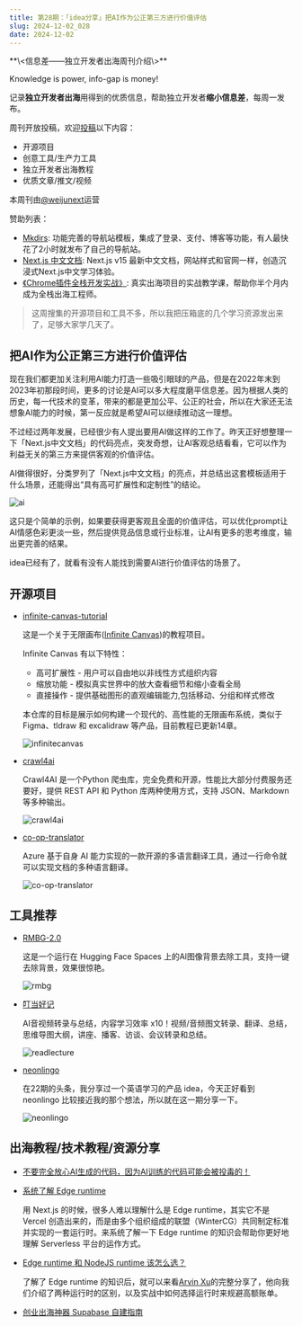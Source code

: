 ```yaml
---
title: 第28期：「idea分享」把AI作为公正第三方进行价值评估
slug: 2024-12-02_028
date: 2024-12-02
---
```


<Aside showSponsor={0}>
**\<信息差——独立开发者出海周刊介绍\>**

Knowledge is power, info-gap is money!

记录**独立开发者出海**用得到的优质信息，帮助独立开发者**缩小信息差**，每周一发布。

周刊开放投稿，欢迎[投稿](https://github.com/weijunext/gap.weijunext.com/issues)以下内容：
- 开源项目
- 创意工具/生产力工具
- 独立开发者出海教程
- 优质文章/推文/视频

本周刊由[@weijunext](https://x.com/intent/follow?screen_name=weijunext)运营


赞助列表：
- [Mkdirs](https://mkdirs.com?via=share/): 功能完善的导航站模板，集成了登录、支付、博客等功能，有人最快花了2小时就发布了自己的导航站。
- [Next.js 中文文档](https://nextjscn.org/docs?utm_source=gap.weijunext.com): Next.js v15 最新中文文档，网站样式和官网一样，创造沉浸式Next.js中文学习体验。
- [《Chrome插件全栈开发实战》](https://ship.weijunext.com/): 真实出海项目的实战教学课，帮助你半个月内成为全栈出海工程师。
</Aside>

> 这周搜集的开源项目和工具不多，所以我把压箱底的几个学习资源发出来了，足够大家学几天了。

## 把AI作为公正第三方进行价值评估

现在我们都更加关注利用AI能力打造一些吸引眼球的产品，但是在2022年末到2023年初那段时间，更多的讨论是AI可以多大程度磨平信息差。因为根据人类的历史，每一代技术的变革，带来的都是更加公平、公正的社会，所以在大家还无法想象AI能力的时候，第一反应就是希望AI可以继续推动这一理想。

不过经过两年发展，已经很少有人提出要用AI做这样的工作了。昨天正好想整理一下「Next.js中文文档」的代码亮点，突发奇想，让AI客观总结看看，它可以作为利益无关的第三方来提供客观的价值评估。

AI做得很好，分类罗列了「Next.js中文文档」的亮点，并总结出这套模板适用于什么场景，还能得出“具有高可扩展性和定制性”的结论。

![ai](/assets/028/ai.webp)

这只是个简单的示例，如果要获得更客观且全面的价值评估，可以优化prompt让AI情感色彩更淡一些，然后提供竞品信息或行业标准，让AI有更多的思考维度，输出更完善的结果。

idea已经有了，就看有没有人能找到需要AI进行价值评估的场景了。

## 开源项目

- [infinite-canvas-tutorial](https://github.com/xiaoiver/infinite-canvas-tutorial)

  这是一个关于无限画布([Infinite Canvas](https://infinitecanvas.tools/))的教程项目。

  Infinite Canvas 有以下特性：
  - 高可扩展性 - 用户可以自由地以非线性方式组织内容
  - 缩放功能 - 模拟真实世界中的放大查看细节和缩小查看全局
  - 直接操作 - 提供基础图形的直观编辑能力,包括移动、分组和样式修改

  本仓库的目标是展示如何构建一个现代的、高性能的无限画布系统，类似于 Figma、tldraw 和 excalidraw 等产品，目前教程已更新14章。

  ![infinitecanvas](/assets/028/infinitecanvas.webp)

- [crawl4ai](https://github.com/unclecode/crawl4ai)

  Crawl4AI 是一个Python 爬虫库，完全免费和开源，性能比大部分付费服务还要好，提供 REST API 和 Python 库两种使用方式，支持 JSON、Markdown 等多种输出。

  ![crawl4ai](/assets/028/crawl4ai.webp)

- [co-op-translator](https://github.com/Azure/co-op-translator)

  Azure 基于自身 AI 能力实现的一款开源的多语言翻译工具，通过一行命令就可以实现文档的多种语言翻译。

  ![co-op-translator](/assets/028/co-op-translator.webp)


## 工具推荐

- [RMBG-2.0](https://huggingface.co/spaces/briaai/BRIA-RMBG-2.0)

  这是一个运行在 Hugging Face Spaces 上的AI图像背景去除工具，支持一键去除背景，效果很惊艳。

  ![rmbg](/assets/028/bria-rmbg.webp)

- [叮当好记](https://readlecture.cn/)

  AI音视频转录与总结，内容学习效率 x10！视频/音频图文转录、翻译、总结，思维导图大纲，讲座、播客、访谈、会议转录和总结。

  ![readlecture](/assets/028/readlecture.webp)

- [neonlingo](https://www.neonlingo.com/)

  在22期的头条，我分享过一个英语学习的产品 idea，今天正好看到 neonlingo 比较接近我的那个想法，所以就在这一期分享一下。

  ![neonlingo](/assets/028/neonlingo.webp)


## 出海教程/技术教程/资源分享

- [不要完全放心AI生成的代码，因为AI训练的代码可能会被投毒的！](https://x.com/dotey/status/1859772954260754828)

- [系统了解 Edge runtime](https://edge-runtime.vercel.app/)

  用 Next.js 的时候，很多人难以理解什么是 Edge runtime，其实它不是 Vercel 创造出来的，而是由多个组织组成的联盟（WinterCG）共同制定标准并实现的一套运行时。来系统了解一下 Edge runtime 的知识会帮助你更好地理解 Serverless 平台的运作方式。

- [Edge runtime 和 NodeJS runtime 该怎么选？](https://x.com/arvin17x/status/1839590540830269757)

  了解了 Edge runtime 的知识后，就可以来看[Arvin Xu](https://x.com/arvin17x)的完整分享了，他向我们介绍了两种运行时的区别，以及实战中如何选择运行时来规避高额账单。

- [创业出海神器 Supabase 自建指南](https://mp.weixin.qq.com/s/HJDfcSC8XFL_PkDlxHbqRQ)